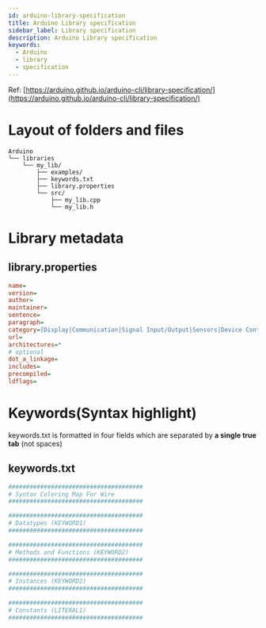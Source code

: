 ```yaml
---
id: arduino-library-specification
title: Arduino Library specification
sidebar_label: Library specification
description: Arduino Library specification
keywords:
  - Arduino
  - library
  - specification
---
```


Ref: [https://arduino.github.io/arduino-cli/library-specification/](https://arduino.github.io/arduino-cli/library-specification/)

# Layout of folders and files

```shell
Arduino
└── libraries
    └── my_lib/
        ├── examples/
        ├── keywords.txt
        ├── library.properties
        └── src/
            ├── my_lib.cpp
            └── my_lib.h
```

# Library metadata

## library.properties

```ini title="library.properties"
name=
version=
author=
maintainer=
sentence=
paragraph=
category=[Display|Communication|Signal Input/Output|Sensors|Device Control|Timing|Data Storage|Data Processing|Other]
url=
architectures=*
# optional
dot_a_linkage=
includes=
precompiled=
ldflags=
```

# Keywords(Syntax highlight)

keywords.txt is formatted in four fields which are separated by **a single true tab** (not spaces)

## keywords.txt

```makefile title="keywords.txt"
######################################
# Syntax Coloring Map For Wire
######################################

######################################
# Datatypes (KEYWORD1)
######################################

######################################
# Methods and Functions (KEYWORD2)
######################################

######################################
# Instances (KEYWORD2)
######################################

######################################
# Constants (LITERAL1)
######################################

```
